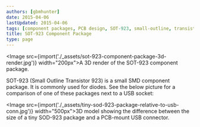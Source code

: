 ```yaml
---
authors: [gbmhunter]
date: 2015-04-06
lastUpdated: 2015-04-06
tags: [component packages, PCB design, SOT-923, small-outline, transistor]
title: SOT-923 Component Package
type: page
---
```


<Image src={import('./_assets/sot-923-component-package-3d-render.jpg')} width="200px">A 3D render of the SOT-923 component package.</Image>

SOT-923 (Small Outline Transistor 923) is a small SMD component package. It is commonly used for diodes. See the below picture for a comparison of one of these packages next to a USB socket:

<Image src={import('./_assets/tiny-sod-923-package-relative-to-usb-conn.jpg')} width="500px">3D model showing the difference between the size of a tiny SOD-923 package and a PCB-mount USB connector.</Image>
